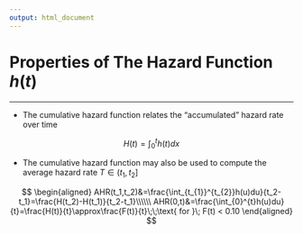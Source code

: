 ```yaml
---
output: html_document
---
```


# Properties of The Hazard Function $h(t)$

<hr/>

- The cumulative hazard function relates the "accumulated" hazard rate over time

$$H(t)=\displaystyle \int_{0}^{t} h(t)dx$$

- The cumulative hazard function may also be used to compute the average hazard rate $T \in (t_1,t_2]$ 

$$
\begin{aligned}
AHR(t_1,t_2)&=\frac{\int_{t_{1}}^{t_{2}}h(u)du}{t_2-t_1}=\frac{H(t_2)-H(t_1)}{t_2-t_1}\\\\\\ AHR(0,t)&=\frac{\int_{0}^{t}h(u)du}{t}=\frac{H(t)}{t}\approx\frac{F(t)}{t}\;\;\text{ for }\; F(t) < 0.10 
\end{aligned}
$$
